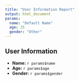 ```yaml
---
title: "User Information Report"
output: html_document
params:
  name: "Default Name"
  age: 25
  gender: "Other"
---
```


## User Information

- **Name:** `r params$name`
- **Age:** `r params$age`
- **Gender:** `r params$gender`

